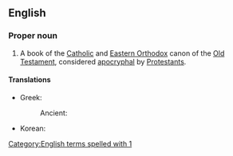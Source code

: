 ==English==
{{book of the Bible|Books of the Maccabees}}

===Proper noun===
{{en-proper noun}}

# A book of the [[Catholic]] and [[Eastern Orthodox]] canon of the [[Old Testament]], considered [[apocryphal]] by [[Protestants]].
#: {{syn|en|1 Macc.|q1=abbreviation}}

====Translations====
{{trans-top|first book of Maccabees}}
* Greek:
*: Ancient: {{t|grc|Αʹ Μακκαβαῖων}}
{{trans-mid}}
* Korean: {{t|ko|마카베오기 상권}}
{{trans-bottom}}

[[Category:English terms spelled with 1]]